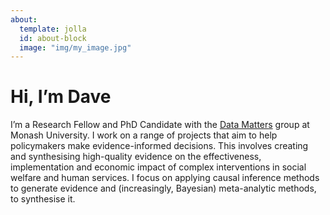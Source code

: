 ```yaml
---
about:
  template: jolla
  id: about-block
  image: "img/my_image.jpg"
---
```


::: {#about-block}
:::

# Hi, I'm Dave

I'm a Research Fellow and PhD Candidate with the [Data Matters](https://www.monash.edu/medicine/spahc/socialwork/datamatters) group at Monash University. I work on a range of projects that aim to help policymakers make evidence-informed decisions. This involves creating and synthesising high-quality evidence on the effectiveness, implementation and economic impact of complex interventions in social welfare and human services. I focus on applying causal inference methods to generate evidence and (increasingly, Bayesian) meta-analytic methods, to synthesise it.